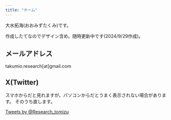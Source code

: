```yaml
---
title: "ホーム"
---
```


大水拓海(おおみずたくみ)です。

作成したてなのでデザイン含め，随時更新中です(2024/9/29作成)。







## メールアドレス

takumio.research[at]gmail.com


## X(Twitter)

スマホからだと見れますが，パソコンからだとうまく表示されない場合があります。
そのうち直します。


<a class="twitter-timeline" href="https://twitter.com/Research_tomizu?ref_src=twsrc%5Etfw"
   data-width="400" data-height="600" data-tweet-limit="3" data-chrome="nofooter noborders">
   Tweets by @Research_tomizu
</a>
<script async src="https://platform.twitter.com/widgets.js" charset="utf-8"></script>
